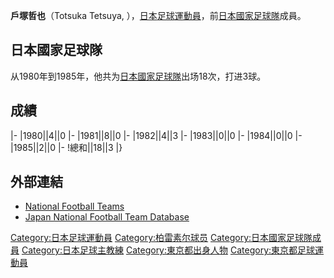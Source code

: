 {{Infobox football biography
|name=户塚哲也
|image=
|fullname=户塚哲也
|birth_date={{Birth date and age|1961|4|24}}
|cityofbirth=[[東京|東京]]
|countryofbirth=[[日本|日本]]
|height=1.74 m
|position=[[中场|中场]]
|currentclub=
|years=1979-1995<br/>1994
|clubs=[[東京綠茵|読売/川崎綠茵]]<br/>→[[柏雷素爾|柏雷素爾]]
|caps(goals)=
|nationalyears=1980-1985
|nationalteam=[[日本國家足球隊|日本]]
|nationalcaps(goals)=18 (3)
}}
'''戶塚哲也'''（Totsuka Tetsuya, {{Bd|1961年|4月24日||}}），[[日本|日本]][[足球|足球]][[運動員|運動員]]，前[[日本國家足球隊|日本國家足球隊]]成員。

==日本國家足球隊==
从1980年到1985年，他共为[[日本國家足球隊|日本國家足球隊]]出场18次，打进3球。

==成績==
{{Football player national team statistics|JPN}}
|-
|1980||4||0
|-
|1981||8||0
|-
|1982||4||3
|-
|1983||0||0
|-
|1984||0||0
|-
|1985||2||0
|-
!總和||18||3
|}

==外部連結==
{{Reflist}}
*[http://www.national-football-teams.com/v2/player.php?id=21618 National Football Teams] {{Wayback|url=http://www.national-football-teams.com/v2/player.php?id=21618 |date=20121011101131 }}
*[https://web.archive.org/web/20130922145145/http://www.japannationalfootballteam.com/en/players/totsuka_tetsuya.html Japan National Football Team Database]

{{Japan-sport-bio-stub}}
{{Soccer-player-stub}}

[[Category:日本足球運動員|Category:日本足球運動員]]
[[Category:柏雷素尔球员|Category:柏雷素尔球员]]
[[Category:日本國家足球隊成員|Category:日本國家足球隊成員]]
[[Category:日本足球主教練|Category:日本足球主教練]]
[[Category:東京都出身人物|Category:東京都出身人物]]
[[Category:東京都足球運動員|Category:東京都足球運動員]]